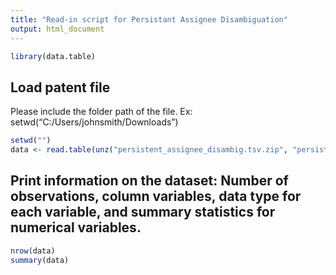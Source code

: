 ```yaml
---
title: "Read-in script for Persistant Assignee Disambiguation"
output: html_document
---
```

```r
library(data.table)
```

## Load patent file
Please include the folder path of the file. Ex: setwd("C:/Users/johnsmith/Downloads")
```r
setwd("")
data <- read.table(unz("persistent_assignee_disambig.tsv.zip", "persistent_assignee_disambig.tsv"), sep = '\t', header = TRUE)
```
## Print information on the dataset: Number of observations, column variables, data type for each variable, and summary statistics for numerical variables.
```r
nrow(data)
summary(data)
```